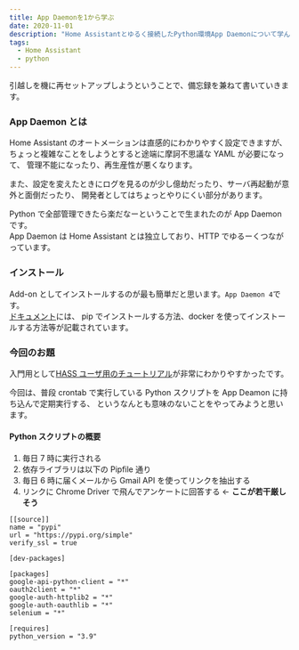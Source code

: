 ```yaml
---
title: App Daemonを1から学ぶ
date: 2020-11-01
description: "Home Assistantとゆるく接続したPython環境App Daemonについて学んでいきます"
tags:
  - Home Assistant
  - python
---
```



引越しを機に再セットアップしようということで、備忘録を兼ねて書いていきます。

### App Daemon とは

Home Assistant のオートメーションは直感的にわかりやすく設定できますが、
ちょっと複雑なことをしようとすると途端に摩訶不思議な YAML が必要になって、
管理不能になったり、再生産性が悪くなります。

また、設定を変えたときにログを見るのが少し億劫だったり、サーバ再起動が意外と面倒だったり、
開発者としてはちょっとやりにくい部分があります。

Python で全部管理できたら楽だなーということで生まれたのが App Daemon です。  
App Daemon は Home Assistant とは独立しており、HTTP でゆるーくつながっています。

### インストール

Add-on としてインストールするのが最も簡単だと思います。`App Daemon 4`です。  
[ドキュメント](https://appdaemon.readthedocs.io/en/latest/INSTALL.html)には、
pip でインストールする方法、docker を使ってインストールする方法等が記載されています。

### 今回のお題

入門用として[HASS ユーザ用のチュートリアル](https://appdaemon.readthedocs.io/en/latest/HASS_TUTORIAL.html)が非常にわかりやすかったです。

今回は、普段 crontab で実行している Python スクリプトを App Deamon に持ち込んで定期実行する、
というなんとも意味のないことをやってみようと思います。

#### Python スクリプトの概要

1. 毎日 7 時に実行される
1. 依存ライブラリは以下の Pipfile 通り
1. 毎日 6 時に届くメールから Gmail API を使ってリンクを抽出する
1. リンクに Chrome Driver で飛んでアンケートに回答する ← **ここが若干厳しそう**

```:title=Pipfile
[[source]]
name = "pypi"
url = "https://pypi.org/simple"
verify_ssl = true

[dev-packages]

[packages]
google-api-python-client = "*"
oauth2client = "*"
google-auth-httplib2 = "*"
google-auth-oauthlib = "*"
selenium = "*"

[requires]
python_version = "3.9"
```
